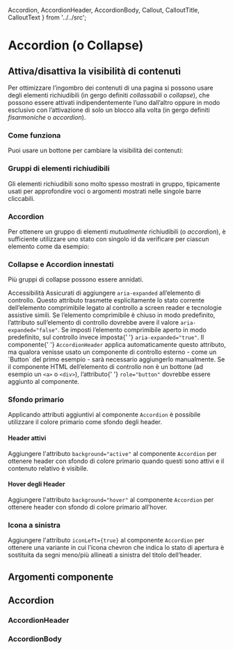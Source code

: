   Accordion,
  AccordionHeader,
  AccordionBody,
  Callout,
  CalloutTitle,
  CalloutText
} from '../../src';

<Meta title='Documentazione/Componenti/Accordion' of={Accordion} />

# Accordion (o Collapse)

## Attiva/disattiva la visibilità di contenuti

Per ottimizzare l’ingombro dei contenuti di una pagina si possono usare degli elementi richiudibili (in gergo definiti _collassabili_ o _collapse_), che possono essere attivati indipendentemente l’uno dall’altro oppure in modo esclusivo con l’attivazione di solo un blocco alla volta (in gergo definiti _fisarmoniche_ o _accordion_).

### Come funziona

Puoi usare un bottone per cambiare la visibilità dei contenuti:

<Canvas>
  <Story id='componenti-collapse--esempi' />
</Canvas>

### Gruppi di elementi richiudibili

Gli elementi richiudibili sono molto spesso mostrati in gruppo, tipicamente usati per approfondire voci o argomenti mostrati nelle singole barre cliccabili.

<Canvas>
  <Story id='componenti-collapse--gruppi-di-elementi-richiudibili' />
</Canvas>

### Accordion

Per ottenere un gruppo di elementi _mutualmente_ richiudibili (o _accordion_), è sufficiente utilizzare uno stato con singolo id da verificare per ciascun elemento come da esempio:

<Canvas>
  <Story id='componenti-collapse--accordion' />
</Canvas>

### Collapse e Accordion innestati

Più gruppi di collapse possono essere annidati.

<Canvas>
  <Story id='componenti-collapse--collapse-e-accordion-innestati' />
</Canvas>

<div className='docs'>
  <Callout color='success'>
    <CalloutTitle>Accessibilità</CalloutTitle>
    <CalloutText>
      Assicurati di aggiungere <Code>aria-expanded</Code> all’elemento di
      controllo. Questo attributo trasmette esplicitamente lo stato corrente
      dell’elemento comprimibile legato al controllo a screen reader e
      tecnologie assistive simili. Se l’elemento comprimibile è chiuso in modo
      predefinito, l’attributo sull’elemento di controllo dovrebbe avere il
      valore <Code>aria-expanded="false"</Code>. Se imposti l’elemento
      comprimibile aperto in modo predefinito, sul controllo invece imposta{' '}
      <Code>aria-expanded="true"</Code>. Il componente{' '}
      <Code>AccordionHeader</Code> applica automaticamente questo attributo, ma
      qualora venisse usato un componente di controllo esterno - come un
      `Button` del primo esempio - sarà necessario aggiungerlo manualmente. Se
      il componente HTML dell’elemento di controllo non è un bottone (ad esempio
      un <Code>&lt;a&gt;</Code> o <Code>&lt;div&gt;</Code>), l’attributo{' '}
      <Code>role="button"</Code> dovrebbe essere aggiunto al componente.
    </CalloutText>
  </Callout>
</div>

### Sfondo primario

Applicando attributi aggiuntivi al componente `Accordion` è possibile utilizzare il colore primario come sfondo degli header.

#### Header attivi

Aggiungere l'attributo `background="active"` al componente `Accordion` per ottenere header con sfondo di colore primario quando questi sono attivi e il contenuto relativo è visibile.

<Canvas>
  <Story id='componenti-collapse--header-attivi' />
</Canvas>

#### Hover degli Header

Aggiungere l'attributo `background="hover"` al componente `Accordion` per ottenere header con sfondo di colore primario all’hover.

<Canvas>
  <Story id='componenti-collapse--header-hover' />
</Canvas>

### Icona a sinistra

Aggiungere l'attributo `iconLeft={true}` al componente `Accordion` per ottenere una variante in cui l’icona chevron che indica lo stato di apertura è sostituita da segni meno/più allineati a sinistra del titolo dell’header.

<Canvas>
  <Story id='componenti-collapse--icona-sinistra' />
</Canvas>

## Argomenti componente

## Accordion

<ArgsTable of={Accordion} />

### AccordionHeader

<ArgsTable of={AccordionHeader} />

### AccordionBody

<ArgsTable of={AccordionBody} />
